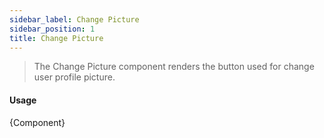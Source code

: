 ```yaml
---
sidebar_label: Change Picture
sidebar_position: 1
title: Change Picture
---
```


> The Change Picture component  renders the button used for change user profile picture.


<App/>

#### Usage
 <CodeBlock className="language-jsx">{Component}</CodeBlock>